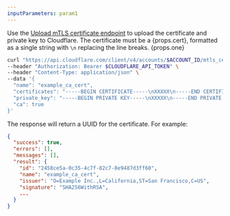 ```yaml
---
inputParameters: param1
---
```



Use the [Upload mTLS certificate endpoint](/api/resources/mtls_certificates/methods/create/) to upload the certificate and private key to Cloudflare. The certificate must be a {props.cert}, formatted as a single string with `\n` replacing the line breaks. {props.one}

```sh
curl "https://api.cloudflare.com/client/v4/accounts/$ACCOUNT_ID/mtls_certificates" \
--header "Authorization: Bearer $CLOUDFLARE_API_TOKEN" \
--header "Content-Type: application/json" \
--data '{
  "name": "example_ca_cert",
  "certificates": "-----BEGIN CERTIFICATE-----\nXXXXX\n-----END CERTIFICATE-----",
  "private_key": "-----BEGIN PRIVATE KEY-----\nXXXXX\n-----END PRIVATE KEY-----",
  "ca": true
}'
```

The response will return a UUID for the certificate. For example:

```json null {6}
{
  "success": true,
  "errors": [],
  "messages": [],
  "result": {
    "id": "2458ce5a-0c35-4c7f-82c7-8e9487d3ff60",
    "name": "example_ca_cert",
    "issuer": "O=Example Inc.,L=California,ST=San Francisco,C=US",
    "signature": "SHA256WithRSA",
    ...
  }
}
```
